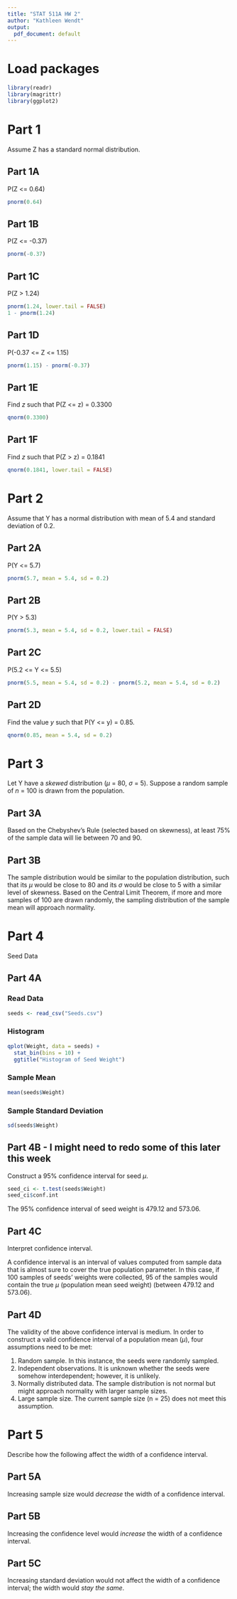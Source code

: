 ```yaml
---
title: "STAT 511A HW 2"
author: "Kathleen Wendt"
output:
  pdf_document: default
---
```


# Load packages

```r
library(readr)
library(magrittr)
library(ggplot2)
```

# Part 1 

Assume Z has a standard normal distribution.

## Part 1A

P(Z <= 0.64)

```r
pnorm(0.64)
```

## Part 1B

P(Z <= -0.37)

```r
pnorm(-0.37)
```

## Part 1C

P(Z > 1.24)

```r
pnorm(1.24, lower.tail = FALSE)
1 - pnorm(1.24)
```

## Part 1D

P(-0.37 <= Z <= 1.15)

```r
pnorm(1.15) - pnorm(-0.37)
```

## Part 1E

Find _z_ such that P(Z <= z) = 0.3300

```r
qnorm(0.3300)
```

## Part 1F 

Find _z_ such that P(Z > z) = 0.1841

```r
qnorm(0.1841, lower.tail = FALSE)
```

# Part 2

Assume that Y has a normal distribution with mean of 5.4 and standard deviation of 0.2. 

## Part 2A

P(Y <= 5.7)

```r
pnorm(5.7, mean = 5.4, sd = 0.2)
```

## Part 2B

P(Y > 5.3)

```r
pnorm(5.3, mean = 5.4, sd = 0.2, lower.tail = FALSE)
```

## Part 2C

P(5.2 <= Y <= 5.5)

```r
pnorm(5.5, mean = 5.4, sd = 0.2) - pnorm(5.2, mean = 5.4, sd = 0.2)
```

## Part 2D

Find the value _y_ such that P(Y <= y) = 0.85.

```r
qnorm(0.85, mean = 5.4, sd = 0.2)
```

# Part 3 

Let Y have a _skewed_ distribution ($\mu$ = 80, $\sigma$ = 5). Suppose a random sample of _n_ = 100 is drawn from the population.

## Part 3A

Based on the Chebyshev's Rule (selected based on skewness), at least 75% of the sample data will lie between 70 and 90.

## Part 3B

The sample distribution would be similar to the population distribution, such that its $\mu$ would be close to 80 and its $\sigma$ would be close to 5 with a similar level of skewness. Based on the Central Limit Theorem, if more and more samples of 100 are drawn randomly, the sampling distribution of the sample mean will approach normality.

# Part 4 

Seed Data

## Part 4A

### Read Data

```r
seeds <- read_csv("Seeds.csv")
```

### Histogram

```r
qplot(Weight, data = seeds) +
  stat_bin(bins = 10) + 
  ggtitle("Histogram of Seed Weight")
```

### Sample Mean

```r
mean(seeds$Weight)
```

### Sample Standard Deviation

```r
sd(seeds$Weight)
```

## Part 4B - **I might need to redo some of this later this week**
 
Construct a 95% confidence interval for seed $\mu$.

```r
seed_ci <- t.test(seeds$Weight)
seed_ci$conf.int
```

The 95% confidence interval of seed weight is 479.12 and 573.06. 

## Part 4C 

Interpret confidence interval.

A confidence interval is an interval of values computed from sample data that is almost sure to cover the true population parameter. In this case, if 100 samples of seeds' weights were collected, 95 of the samples would contain the true $\mu$ (population mean seed weight) (between 479.12 and 573.06).

## Part 4D

The validity of the above confidence interval is medium. In order to construct a valid confidence interval of a population mean ($\mu$), four assumptions need to be met: 

1. Random sample. In this instance, the seeds were randomly sampled.
2. Independent observations. It is unknown whether the seeds were somehow interdependent; however, it is unlikely.
3. Normally distributed data. The sample distribution is not normal but might approach normality with larger sample sizes.
4. Large sample size. The current sample size (n = 25) does not meet this assumption. 

# Part 5

Describe how the following affect the width of a confidence interval.

## Part 5A 

Increasing sample size would _decrease_ the width of a confidence interval.

## Part 5B

Increasing the confidence level would _increase_ the width of a confidence interval.

## Part 5C

Increasing standard deviation would not affect the width of a confidence interval; the width would _stay the same_.
